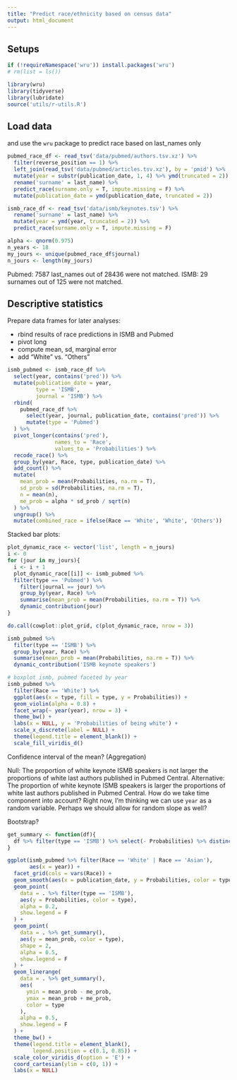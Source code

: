```yaml
---
title: "Predict race/ethnicity based on census data"
output: html_document
---
```


## Setups

```r
if (!requireNamespace('wru')) install.packages('wru')
# rm(list = ls())

library(wru)
library(tidyverse)
library(lubridate)
source('utils/r-utils.R')
```

## Load data
and use the `wru` package to predict race based on last_names only

```r
pubmed_race_df <- read_tsv('data/pubmed/authors.tsv.xz') %>%
  filter(reverse_position == 1) %>%
  left_join(read_tsv('data/pubmed/articles.tsv.xz'), by = 'pmid') %>%
  mutate(year = substr(publication_date, 1, 4) %>% ymd(truncated = 2)) %>%
  rename('surname' = last_name) %>% 
  predict_race(surname.only = T, impute.missing = F) %>%
  mutate(publication_date = ymd(publication_date, truncated = 2))

ismb_race_df <- read_tsv('data/ismb/keynotes.tsv') %>%
  rename('surname' = last_name) %>%
  mutate(year = ymd(year, truncated = 2)) %>% 
  predict_race(surname.only = T, impute.missing = F)

alpha <- qnorm(0.975)
n_years <- 18
my_jours <- unique(pubmed_race_df$journal)
n_jours <- length(my_jours)
```

Pubmed: 7587 last_names out of 28436 were not matched.
ISMB: 29 surnames out of 125 were not matched.

## Descriptive statistics
Prepare data frames for later analyses:

- rbind results of race predictions in ISMB and Pubmed
- pivot long
- compute mean, sd, marginal error
- add "White" vs. "Others"

```r
ismb_pubmed <- ismb_race_df %>%
  select(year, contains('pred')) %>%
  mutate(publication_date = year,
         type = 'ISMB',
         journal = 'ISMB') %>%
  rbind(
    pubmed_race_df %>%
      select(year, journal, publication_date, contains('pred')) %>%
      mutate(type = 'Pubmed')
  ) %>%
  pivot_longer(contains('pred'),
               names_to = 'Race',
               values_to = 'Probabilities') %>%
  recode_race() %>%
  group_by(year, Race, type, publication_date) %>%
  add_count() %>%
  mutate(
    mean_prob = mean(Probabilities, na.rm = T),
    sd_prob = sd(Probabilities, na.rm = T),
    n = mean(n),
    me_prob = alpha * sd_prob / sqrt(n)
  ) %>%
  ungroup() %>%
  mutate(combined_race = ifelse(Race == 'White', 'White', 'Others'))

```

Stacked bar plots:
```r
plot_dynamic_race <- vector('list', length = n_jours)
i <- 0
for (jour in my_jours){
  i <- i + 1
  plot_dynamic_race[[i]] <- ismb_pubmed %>%
  filter(type == 'Pubmed') %>%
    filter(journal == jour) %>%
    group_by(year, Race) %>%
    summarise(mean_prob = mean(Probabilities, na.rm = T)) %>%
    dynamic_contribution(jour)
}

do.call(cowplot::plot_grid, c(plot_dynamic_race, nrow = 3))

ismb_pubmed %>%
  filter(type == 'ISMB') %>% 
  group_by(year, Race) %>%
  summarise(mean_prob = mean(Probabilities, na.rm = T)) %>%
  dynamic_contribution('ISMB keynote speakers')
```


```r
# boxplot ismb, pubmed faceted by year
ismb_pubmed %>% 
  filter(Race == 'White') %>% 
  ggplot(aes(x = type, fill = type, y = Probabilities)) +
  geom_violin(alpha = 0.8) +
  facet_wrap(~ year(year), nrow = 3) +
  theme_bw() +
  labs(x = NULL, y = 'Probabilities of being white') +
  scale_x_discrete(label = NULL) +
  theme(legend.title = element_blank()) +
  scale_fill_viridis_d()
```

Confidence interval of the mean? (Aggregation)

Null: The proportion of white keynote ISMB speakers is not larger the proportions of white last authors published in Pubmed Central.
Alternative: The proportion of white keynote ISMB speakers is larger the proportions of white last authors published in Pubmed Central.
How do we take time component into account?
Right now, I'm thinking we can use `year` as a random variable.
Perhaps we should allow for random slope as well?

Bootstrap?

```r
get_summary <- function(df){
  df %>% filter(type == 'ISMB') %>% select(- Probabilities) %>% distinct()
}

ggplot(ismb_pubmed %>% filter(Race == 'White' | Race == 'Asian'),
       aes(x = year)) +
  facet_grid(cols = vars(Race)) +
  geom_smooth(aes(x = publication_date, y = Probabilities, color = type)) +
  geom_point(
    data = . %>% filter(type == 'ISMB'),
    aes(y = Probabilities, color = type),
    alpha = 0.2,
    show.legend = F
  ) +
  geom_point(
    data = . %>% get_summary(),
    aes(y = mean_prob, color = type),
    shape = 2,
    alpha = 0.5,
    show.legend = F
  ) +
  geom_linerange(
    data = . %>% get_summary(),
    aes(
      ymin = mean_prob - me_prob,
      ymax = mean_prob + me_prob,
      color = type
    ),
    alpha = 0.5,
    show.legend = F
  ) +
  theme_bw() +
  theme(legend.title = element_blank(),
        legend.position = c(0.1, 0.85)) +
  scale_color_viridis_d(option = 'E') +
  coord_cartesian(ylim = c(0, 1)) +
  labs(x = NULL)

```


